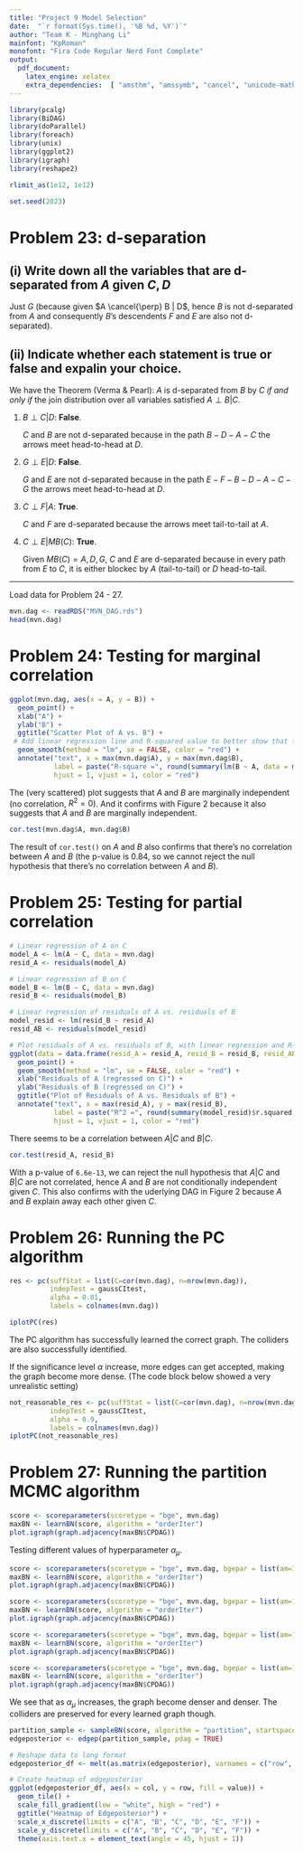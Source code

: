 ```yaml
---
title: "Project 9 Model Selection"
date:  "`r format(Sys.time(), '%B %d, %Y')`"
author: "Team K - Minghang Li"
mainfont: "KpRoman"
monofont: "Fira Code Regular Nerd Font Complete"
output:
  pdf_document:
    latex_engine: xelatex
    extra_dependencies:  [ "amsthm", "amssymb", "cancel", "unicode-math", "enumitem" ]
---
```


```r
library(pcalg)
library(BiDAG)
library(doParallel)
library(foreach)
library(unix)
library(ggplot2)
library(igraph)
library(reshape2)
```


```r
rlimit_as(1e12, 1e12)
```

```r
set.seed(2023)
```

# Problem 23: d-separation

## (i) Write down all the variables that are d-separated from $A$ given ${C, D}$

Just $G$ (because given $A \cancel{\perp} B | D$, hence $B$ is not d-separated from $A$ and consequently $B$'s descendents $F$ and $E$ are also not d-separated).

## (ii) Indicate whether each statement is true or false and expalin your choice.

We have the Theorem (Verma & Pearl): $A$ is d-separated from $B$ by $C$ *if and only if* the join distribution over all variables satisfied $A \perp B | C$.

1. $B \perp C | D$: **False**.

   $C$ and $B$ are not d-separated because in the path $B-D-A-C$ the arrows meet head-to-head at $D$.
2. $G \perp E | D$: **False**. 

   $G$ and $E$ are not d-separated because in the path $E-F-B-D-A-C-G$ the arrows meet head-to-head at $D$.
3. $C \perp F | A$: **True**. 

   $C$ and $F$ are d-separated because the arrows meet tail-to-tail at $A$.
4. $C \perp E | MB(C)$: **True**. 

   Given $MB(C) = {A, D, G}$, $C$ and $E$ are d-separated because in every path from $E$ to $C$, it is either blockec by $A$ (tail-to-tail) or $D$ head-to-tail.
   
---

Load data for Problem 24 - 27.

```r
mvn.dag <- readRDS("MVN_DAG.rds")
head(mvn.dag)
```

# Problem 24: Testing for marginal correlation

```r
ggplot(mvn.dag, aes(x = A, y = B)) +
  geom_point() +
  xlab("A") +
  ylab("B") +
  ggtitle("Scatter Plot of A vs. B") +
 # Add linear regression line and R-squared value to better show that there's no correlation
  geom_smooth(method = "lm", se = FALSE, color = "red") +
  annotate("text", x = max(mvn.dag$A), y = max(mvn.dag$B),
           label = paste("R-square =", round(summary(lm(B ~ A, data = mvn.dag))$r.squared, 2)), 
           hjust = 1, vjust = 1, color = "red")
```

The (very scattered) plot suggests that $A$ and $B$ are marginally independent (no correlation, $R^2 = 0$). And it confirms with Figure 2 because it also suggests that $A$ and $B$ are marginally independent.

```r
cor.test(mvn.dag$A, mvn.dag$B)
```
The result of `cor.test()` on $A$ and $B$ also confirms that there's no correlation between $A$ and $B$ (the p-value is 0.84, so we cannot reject the null hypothesis that there's no correlation between $A$ and $B$).

# Problem 25: Testing for partial correlation

```r
# Linear regression of A on C
model_A <- lm(A ~ C, data = mvn.dag)
resid_A <- residuals(model_A)

# Linear regression of B on C
model_B <- lm(B ~ C, data = mvn.dag)
resid_B <- residuals(model_B)

# Linear regression of residuals of A vs. residuals of B
model_resid <- lm(resid_B ~ resid_A)
resid_AB <- residuals(model_resid)

# Plot residuals of A vs. residuals of B, with linear regression and R-squared value
ggplot(data = data.frame(resid_A = resid_A, resid_B = resid_B, resid_AB = resid_AB), aes(x = resid_A, y = resid_B)) +
  geom_point() +
  geom_smooth(method = "lm", se = FALSE, color = "red") +
  xlab("Residuals of A (regressed on C)") +
  ylab("Residuals of B (regressed on C)") +
  ggtitle("Plot of Residuals of A vs. Residuals of B") +
  annotate("text", x = max(resid_A), y = max(resid_B),
           label = paste("R^2 =", round(summary(model_resid)$r.squared, 2)), 
           hjust = 1, vjust = 1, color = "red")
```

There seems to be a correlation between $A|C$ and $B|C$.

```r
cor.test(resid_A, resid_B)
```

With a p-value of `6.6e-13`, we can reject the null hypothesis that $A|C$ and $B|C$ are not correlated, hence $A$ and $B$ are not conditionally independent given $C$. This also confirms with the uderlying DAG in Figure 2 because $A$ and $B$ explain away each other given $C$.

# Problem 26: Running the PC algorithm

```r
res <- pc(suffStat = list(C=cor(mvn.dag), n=nrow(mvn.dag)), 
          indepTest = gaussCItest, 
          alpha = 0.01, 
          labels = colnames(mvn.dag))
```

```r
iplotPC(res)
```

The PC algorithm has successfully learned the correct graph. The colliders are also successfully identified.

If the significance level $\alpha$ increase, more edges can get accepted, making the graph become more dense. (The code block below showed a very unrealistic setting)

```r
not_reasonable_res <- pc(suffStat = list(C=cor(mvn.dag), n=nrow(mvn.dag)), 
          indepTest = gaussCItest, 
          alpha = 0.9, 
          labels = colnames(mvn.dag))
iplotPC(not_reasonable_res)
```

# Problem 27: Running the partition MCMC algorithm

```r
score <- scoreparameters(scoretype = "bge", mvn.dag)
maxBN <- learnBN(score, algorithm = "orderIter")
plot.igraph(graph.adjacency(maxBN$CPDAG))
```
Testing different values of hyperparameter $\alpha_\mu$.

```r
score <- scoreparameters(scoretype = "bge", mvn.dag, bgepar = list(am=1e-3, aw=NULL))
maxBN <- learnBN(score, algorithm = "orderIter")
plot.igraph(graph.adjacency(maxBN$CPDAG))
```

```r
score <- scoreparameters(scoretype = "bge", mvn.dag, bgepar = list(am=1e-2, aw=NULL))
maxBN <- learnBN(score, algorithm = "orderIter")
plot.igraph(graph.adjacency(maxBN$CPDAG))
```

```r
score <- scoreparameters(scoretype = "bge", mvn.dag, bgepar = list(am=1e2, aw=NULL))
maxBN <- learnBN(score, algorithm = "orderIter")
plot.igraph(graph.adjacency(maxBN$CPDAG))
```


```r
score <- scoreparameters(scoretype = "bge", mvn.dag, bgepar = list(am=1e3, aw=NULL))
maxBN <- learnBN(score, algorithm = "orderIter")
plot.igraph(graph.adjacency(maxBN$CPDAG))
```

We see that as $\alpha_\mu$ increases, the graph become denser and denser. The colliders are preserved for every learned graph though.


```r
partition_sample <- sampleBN(score, algorithm = "partition", startspace = maxBN$endspace)
edgeposterior <- edgep(partition_sample, pdag = TRUE)
```

```r
# Reshape data to long format
edgeposterior_df <- melt(as.matrix(edgeposterior), varnames = c("row", "col"))

# Create heatmap of edgeposterior
ggplot(edgeposterior_df, aes(x = col, y = row, fill = value)) +
  geom_tile() +
  scale_fill_gradient(low = "white", high = "red") +
  ggtitle("Heatmap of Edgeposterior") +
  scale_x_discrete(limits = c("A", "B", "C", "D", "E", "F")) +
  scale_y_discrete(limits = c("A", "B", "C", "D", "E", "F")) +
  theme(axis.text.x = element_text(angle = 45, hjust = 1))
```

